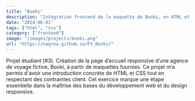 ```yaml
---
title: "Booki"
description: "Intégration frontend de la maquette de Booki, en HTML et CSS uniquement"
date: "2024-06-01"
tags: ["html", "css"]
category: ["frontend"]
image: "/images/projects/booki.png"
url: "https://naqrea.github.io/P3_Booki/"
---
```


Projet étudiant (#3). Création de la page d’accueil responsive d’une agence de voyage fictive, Booki, à partir de maquettes fournies. Ce projet m’a permis d'avoir une introduction concrète de HTML et CSS tout en respectant des contraintes client. Cet exercice marque une étape essentielle dans la maîtrise des bases du développement web et du design responsive.

